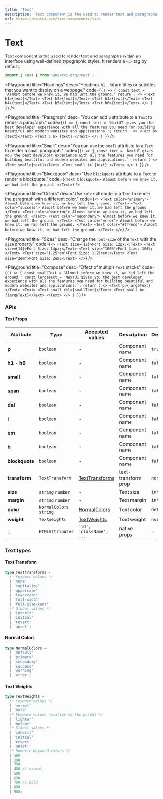 ```yaml
---
title: 'Text'
description: 'Text component is the used to render text and paragraphs within an interface using well-defined typographic styles.'
url: https://nextui.com/docs/components/text
---
```


# Text

Text component is the used to render text and paragraphs within an interface using well-defined typographic styles.
It renders a `<p>` tag by default.

```jsx
import { Text } from '@nextui-org/react';
```

<CarbonAd />

<Playground
  title="Headings"
  desc="Headings `h1..h6` are titles or subtitles that you want to display on a webpage."
  code={`
() => {
  const text = 'Almost before we knew it, we had left the ground.'
  return (
    <>
      <Text h1>{text}</Text>
      <Text h2>{text}</Text>
      <Text h3>{text}</Text>
      <Text h4>{text}</Text>
      <Text h5>{text}</Text>
      <Text h6>{text}</Text>
    </>
  )
}
`}
/>

<Playground
  title="Paragraph"
  desc="You can add `p` attribute to a `Text` to render a paragraph."
  code={`
  () => {
  const text = 'NextUI gives you the best developer experience with all the features you need for building beautiful and modern websites and applications.';
  return (
    <>
        <Text p>{text}</Text>
        <Text p b>
        {text}
        </Text>
    </>
   )
}
`}
/>

<Playground
  title="Small"
  desc="You can use the `small` attribute to a `Text` to render a small paragraph."
  code={`
  () => {
  const text = 'NextUI gives you the best developer experience with all the features you need for building beautiful and modern websites and applications.';
  return (
    <>
        <Text small>{text}</Text>
        <Text small i>
         {text}
        </Text>
    </>
   )
  }
`}
/>

<Playground
  title="Blockquote"
  desc="Use `blockquote` attribute to a `Text` to render a blockquote."
  code={`
<Text blockquote>
  Almost before we knew it, we had left the ground.
</Text>
`}
/>

<Playground
  title="Colors"
  desc="Use `color` attribute to a `Text` to render the paragraph with a different color."
  code={`
<>
  <Text color="primary">
     Almost before we knew it, we had left the ground.
  </Text>
  <Text color="success">
     Almost before we knew it, we had left the ground.
  </Text>
  <Text color="warning">
     Almost before we knew it, we had left the ground.
  </Text>
  <Text color="secondary">
     Almost before we knew it, we had left the ground.
  </Text>
  <Text color="error">
     Almost before we knew it, we had left the ground.
  </Text>
  <Text color="#ff4ecd">
     Almost before we knew it, we had left the ground.
  </Text>
</>
`}
/>

<Playground
  title="Sizes"
  desc="Change the `font-size` of the `Text` with the `size` property."
  code={`
<>
  <Text size={12}>Font Size: 12px;</Text>
  <Text size={14}>Font Size: 14px;</Text>
  <Text size="100%">Font Size: 100%;</Text>
  <Text size="1.25rem">Font Size: 1.25rem;</Text>
  <Text size="2em">Font Size: 2em;</Text>
</>
`}
/>

<Playground
  title="Compose"
  desc="Effect of multiple `Text` stacks"
  code={`
  () => {
  const smallText = 'Almost before we knew it, we had left the ground.'
  const largeText = 'NextUI gives you the best developer experience with all the features you need for building beautiful and modern websites and applications.';
  return (
    <>
        <Text p>{largeText}</Text>
        <Text>
         <Text small del>{smallText}</Text>
         <Text small b>{largeText}</Text>
        </Text>
    </>
   )
}
`}
/>

<Spacer y={3} />

### APIs

<Spacer y={2} />

#### Text Props

| Attribute      | Type                    | Accepted values                    | Description         | Default   |
| -------------- | ----------------------- | ---------------------------------- | ------------------- | --------- |
| **p**          | `boolean`               | -                                  | Component name      | `true`    |
| **h1 - h6**    | `boolean`               | -                                  | Component name      | `false`   |
| **small**      | `boolean`               | -                                  | Component name      | `false`   |
| **span**       | `boolean`               | -                                  | Component name      | `false`   |
| **del**        | `boolean`               | -                                  | Component name      | `false`   |
| **i**          | `boolean`               | -                                  | Component name      | `false`   |
| **em**         | `boolean`               | -                                  | Component name      | `false`   |
| **b**          | `boolean`               | -                                  | Component name      | `false`   |
| **blockquote** | `boolean`               | -                                  | Component name      | `false`   |
| **transform**  | `TextTransform`         | [TextTransforms](#text-transforms) | text-transform prop | `none`    |
| **size**       | `string` `number`       | -                                  | Text size           | `inherit` |
| **margin**     | `string` `number`       | -                                  | Text margin         | `inherit` |
| **color**      | `NormalColors` `string` | [NormalColors](#normal-colors)     | Text color          | `default` |
| **weight**     | `TextWeights`           | [TextWeights](#text-weights)       | Text weight         | `noset`   |
| ...            | `HTMLAttributes`        | `'id', 'className', ...`           | native props        | -         |

<Spacer y={2} />

### Text types

<Spacer y={1} />

#### Text Transform

```ts
type TextTransforms =
  /* Keyword values */
  | 'none'
  | 'capitalize'
  | 'uppercase'
  | 'lowercase'
  | 'full-width'
  | 'full-size-kana'
  /* Global values */
  | 'inherit'
  | 'initial'
  | 'revert'
  | 'unset';
```

#### Normal Colors

```ts
type NormalColors =
  | 'default'
  | 'primary'
  | 'secondary'
  | 'success'
  | 'warning'
  | 'error';
```

#### Text Weights

```ts
type TextWeights =
  /* Keyword values */
  | 'normal'
  | 'bold'
  /* Keyword values relative to the parent */
  | 'lighter'
  | 'bolder'
  /* Global values */
  | 'inherit'
  | 'initial'
  | 'revert'
  | 'unset'
  /* Numeric keyword values */
  | 100
  | 200
  | 300
  | 400 // normal
  | 500
  | 600
  | 700 // bold
  | 800
  | 900;
```
